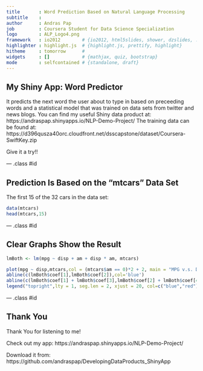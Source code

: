 ```yaml
---
title       : Word Prediction Based on Natural Language Processing
subtitle    : 
author      : Andras Pap 
job         : Coursera Student for Data Science Specialization
logo        : ALP_Logo4.png
framework   : io2012        # {io2012, html5slides, shower, dzslides, ...}
highlighter : highlight.js  # {highlight.js, prettify, highlight}
hitheme     : tomorrow      # 
widgets     : []            # {mathjax, quiz, bootstrap}
mode        : selfcontained # {standalone, draft}
---
```


## My Shiny App: Word Predictor

It predicts the next word the user about to type in based on preceeding words and a statistical model that was trained on data sets from twitter and news blogs.
You can find my useful Shiny data product at: https://andraspap.shinyapps.io/NLP-Demo-Project/ 
The training data can be found at: https://d396qusza40orc.cloudfront.net/dsscapstone/dataset/Coursera-SwiftKey.zip

Give it a try!!

--- .class #id 

## Prediction Is Based on the "mtcars" Data Set
The first 15 of the 32 cars in the data set:
```r
data(mtcars)
head(mtcars,15)
```

--- .class #id 

## Clear Graphs Show the Result

```r
lmBoth <- lm(mpg ~ disp + am + disp * am, mtcars)

plot(mpg ~ disp,mtcars,col = (mtcars$am == 0)*2 + 2, main = "MPG v.s. Displacement", ylab = "mpg", xlab = "Displacement (cu in.)")
abline(c(lmBoth$coef[1],lmBoth$coef[2]),col='blue')		
abline(c(lmBoth$coef[1] + lmBoth$coef[3],lmBoth$coef[2] + lmBoth$coef[4]),col='red')
legend("topright",lty = 1, seg.len = 2, xjust = 20, col=c("blue","red"),legend = c("automatic","manual"))
```

--- .class #id 

## Thank You


Thank You for listening to me!

Check out my app: https://andraspap.shinyapps.io/NLP-Demo-Project/

Download it from: https://github.com/andraspap/DevelopingDataProducts_ShinyApp



